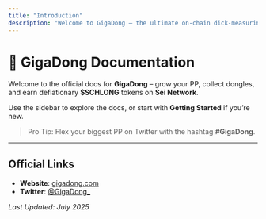 ```yaml
---
title: "Introduction"
description: "Welcome to GigaDong – the ultimate on-chain dick-measuring contest."
---
```


# 🍆 GigaDong Documentation

Welcome to the official docs for **GigaDong** – grow your PP, collect dongles, and earn deflationary **\$SCHLONG** tokens on **Sei Network**.

Use the sidebar to explore the docs, or start with **Getting Started** if you’re new.

> Pro Tip: Flex your biggest PP on Twitter with the hashtag **#GigaDong**.

---

## Official Links

- **Website**: [gigadong.com](https://gigadong.xyz)
- **Twitter**: [@GigaDong\_](https://twitter.com/GigaDongSei)

_Last Updated: July 2025_